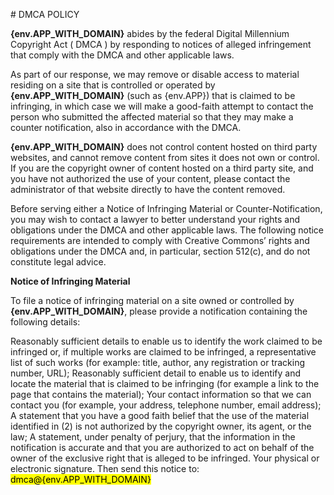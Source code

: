 

<PageLayout>

<span class="text-center"># DMCA POLICY</span>

**{env.APP_WITH_DOMAIN}** abides by the federal Digital Millennium Copyright Act ( DMCA ) by
responding to notices of alleged infringement that comply with the
DMCA and other applicable laws.

As part of our response, we may remove or disable access to material residing on a site
that is controlled or operated by **{env.APP_WITH_DOMAIN}** (such as {env.APP})
that is claimed to be infringing, in which case we will make a good-faith attempt
to contact the person who submitted the affected material so that they may make a counter notification,
also in accordance with the DMCA.

**{env.APP_WITH_DOMAIN}** does not control content hosted on third party websites,
and cannot remove content from sites it does not own or control.
If you are the copyright owner of content hosted on a third party site,
and you have not authorized the use of your content, please contact the administrator
of that website directly to have the content removed.

Before serving either a Notice of Infringing Material or Counter-Notification, you may wish to contact a lawyer to better understand your rights and obligations under the DMCA and other applicable laws. The following notice requirements are intended to comply with Creative Commons’ rights and obligations under the DMCA and, in particular, section 512(c), and do not constitute legal advice.

**Notice of Infringing Material**

To file a notice of infringing material on a site owned or controlled by **{env.APP_WITH_DOMAIN}**, please provide a notification containing the following details:

Reasonably sufficient details to enable us to identify the work claimed to be infringed or, if multiple works are claimed to be infringed, a representative list of such works (for example: title, author, any registration or tracking number, URL);
Reasonably sufficient detail to enable us to identify and locate the material that is claimed to be infringing (for example a link to the page that contains the material);
Your contact information so that we can contact you (for example, your address, telephone number, email address);
A statement that you have a good faith belief that the use of the material identified in (2) is not authorized by the copyright owner, its agent, or the law;
A statement, under penalty of perjury, that the information in the notification is accurate and that you are authorized to act on behalf of the owner of the exclusive right that is alleged to be infringed.
Your physical or electronic signature.
Then send this notice to: <mark class='p-1'>dmca@{env.APP_WITH_DOMAIN}</mark>

</PageLayout>
